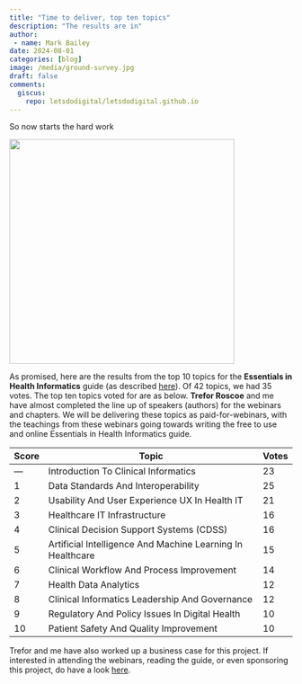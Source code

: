 ```yaml
---
title: "Time to deliver, top ten topics"
description: "The results are in"
author:
 - name: Mark Bailey
date: 2024-08-01
categories: [blog]
image: /media/ground-survey.jpg
draft: false
comments:
  giscus: 
    repo: letsdodigital/letsdodigital.github.io
---
```


So now starts the hard work

![](/media/ground-survey.jpg){height=400px fig-align="center" fig-alt="Three men undertaking a ground survey"}

As promised, here are the results from the top 10 topics for the **Essentials in Health Informatics** guide (as described [here](../2024-07-02-topics-for-first-10-essentials-of-health-informatics-webinars/)). Of 42 topics, we had 35 votes. The top ten topics voted for are as below. **Trefor Roscoe** and me have almost completed the line up of speakers (authors) for the webinars and chapters. We will be delivering these topics as paid-for-webinars, with the teachings from these webinars going towards writing the free to use and online Essentials in Health Informatics guide.

|Score|Topic|Votes|
|---|---|---|
|---|Introduction To Clinical Informatics|23|
|1|Data Standards And Interoperability|25|
|2|Usability And User Experience UX In Health IT|21|
|3|Healthcare IT Infrastructure|16|
|4|Clinical Decision Support Systems (CDSS)|16|
|5|Artificial Intelligence And Machine Learning In Healthcare|15|
|6|Clinical Workflow And Process Improvement|14|
|7|Health Data Analytics|12|
|8|Clinical Informatics Leadership And Governance|12|
|9|Regulatory And Policy Issues In Digital Health|10|
|10|Patient Safety And Quality Improvement|10|

Trefor and me have also worked up a business case for this project. If interested in attending the webinars, reading the guide, or even sponsoring this project, do have a look [here](https://letsdodigital.org/eohi/business-case.html).